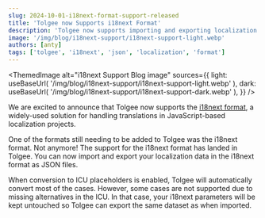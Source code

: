 ```yaml
---
slug: 2024-10-01-i18next-format-support-released
title: 'Tolgee now Supports i18next Format'
description: 'Tolgee now supports importing and exporting localization data in the i18next JSON format.'
image: '/img/blog/i18next-support/i18next-support-light.webp'
authors: [anty]
tags: ['tolgee', 'i18next', 'json', 'localization', 'format']
---
```



<ThemedImage
  alt="i18next Support Blog image"
  sources={{
    light: useBaseUrl(
      '/img/blog/i18next-support/i18next-support-light.webp'
    ),
    dark: useBaseUrl(
      '/img/blog/i18next-support/i18next-support-dark.webp'
    ),
  }}
/>

We are excited to announce that Tolgee now supports the [i18next format](/platform/formats/i18next_json), a widely-used solution for handling translations in JavaScript-based localization projects.

<!--truncate-->

One of the formats still needing to be added to Tolgee was the i18next format. Not anymore! The support for the i18next format has landed in Tolgee. You can now import and export your localization data in the i18next format as JSON files.

When conversion to ICU placeholders is enabled, Tolgee will automatically convert most of the cases. However, some cases are not supported due to missing alternatives in the ICU. In that case, your i18next parameters will be kept untouched so Tolgee can export the same dataset as when imported.

